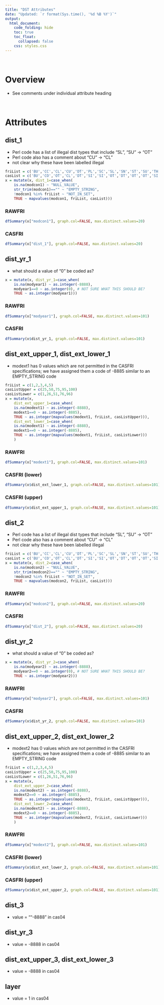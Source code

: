```yaml
---  
title: "DST Attributes"
date: "Updated: `r format(Sys.time(), '%d %B %Y')`"
output:  
  html_document:  
    code_folding: hide
    toc: true
    toc_float:
      collapsed: false
    css: styles.css
---  
```


<br>

# Overview

  * See comments under individual attribute heading

<br>

# Attributes

## dist_1 {.tabset}

  * Perl code has a list of illegal dist types that include "SL", "SU" -> "OT"
  * Perl code also has a comment about "CU" -> "CL"
  * not clear why these have been labelled illegal 

```r
friList = c('BU','CC','CL','CU','DT','PL','SC','SL','SN','ST','SU','TH','UK','WF')
casList = c('BU','CO','OT','CL','DT','SI','SI','OT','DT','OT','OT','SI','OT','WF')
x = mutate(x, dist_1=case_when(
    is.na(modcon1) ~ "NULL_VALUE",
    str_trim(modcon1)=="" ~ "EMPTY_STRING",
    !modcon1 %in% friList ~ "NOT_IN_SET",
    TRUE ~ mapvalues(modcon1, friList, casList)))
```

### RAWFRI
```r
dfSummary(x["modcon1"], graph.col=FALSE, max.distinct.values=20)
```

### CASFRI
```r
dfSummary(x["dist_1"], graph.col=FALSE, max.distinct.values=20)
```

## dist_yr_1 {.tabset}

  * what should a value of "0" be coded as?

```r
x = mutate(x, dist_yr_1=case_when(
    is.na(modyear1) ~ as.integer(-8888),
    modyear1==0 ~ as.integer(0), # NOT SURE WHAT THIS SHOULD BE?
    TRUE ~ as.integer(modyear1)))
```

### RAWFRI
```r
dfSummary(x["modyear1"], graph.col=FALSE, max.distinct.values=101)
```

### CASFRI
```r
dfSummary(x$dist_yr_1, graph.col=FALSE, max.distinct.values=101)
```

## dist_ext_upper_1, dist_ext_lower_1 {.tabset}

  * modext1 has 0 values which are not permitted in the CASFRI specifications; we have assigned them a code of -8885 similar to an EMPTY_STRING code

```r
friList = c(1,2,3,4,5)
casListUpper = c(25,50,75,95,100)
casListLower = c(1,26,51,76,96)
x = mutate(x, 
    dist_ext_upper_1=case_when(
    is.na(modext1) ~ as.integer(-8888),
    modext1==0 ~ as.integer(-8885),
    TRUE ~ as.integer(mapvalues(modext1, friList, casListUpper))),
    dist_ext_lower_1=case_when(
    is.na(modext1) ~ as.integer(-8888),
    modext1==0 ~ as.integer(-8885),
    TRUE ~ as.integer(mapvalues(modext1, friList, casListLower)))
    )
```

### RAWFRI

```r
dfSummary(x["modext1"], graph.col=FALSE, max.distinct.values=101)
```

### CASFRI (lower)

```r
dfSummary(x$dist_ext_lower_1, graph.col=FALSE, max.distinct.values=101)
```

### CASFRI (upper)

```r
dfSummary(x$dist_ext_upper_1, graph.col=FALSE, max.distinct.values=101)
```

## dist_2 {.tabset}

  * Perl code has a list of illegal dist types that include "SL", "SU" -> "OT"
  * Perl code also has a comment about "CU" -> "CL"
  * not clear why these have been labelled illegal 

```r
friList = c('BU','CC','CL','CU','DT','PL','SC','SL','SN','ST','SU','TH','UK','WF')
casList = c('BU','CO','OT','CL','DT','SI','SI','OT','DT','OT','OT','SI','OT','WF')
x = mutate(x, dist_2=case_when(
    is.na(modcon2) ~ "NULL_VALUE",
    str_trim(modcon2)=="" ~ "EMPTY_STRING",
    !modcon2 %in% friList ~ "NOT_IN_SET",
    TRUE ~ mapvalues(modcon2, friList, casList)))
```

### RAWFRI
```r
dfSummary(x["modcon2"], graph.col=FALSE, max.distinct.values=20)
```

### CASFRI
```r
dfSummary(x["dist_2"], graph.col=FALSE, max.distinct.values=20)
```

## dist_yr_2 {.tabset}

  * what should a value of "0" be coded as?

```r
x = mutate(x, dist_yr_2=case_when(
    is.na(modyear2) ~ as.integer(-8888),
    modyear2==0 ~ as.integer(0), # NOT SURE WHAT THIS SHOULD BE?
    TRUE ~ as.integer(modyear2)))
```

### RAWFRI
```r
dfSummary(x["modyear2"], graph.col=FALSE, max.distinct.values=101)
```

### CASFRI
```r
dfSummary(x$dist_yr_2, graph.col=FALSE, max.distinct.values=101)
```

## dist_ext_upper_2, dist_ext_lower_2 {.tabset}

  * modext2 has 0 values which are not permitted in the CASFRI specifications; we have assigned them a code of -8885 similar to an EMPTY_STRING code

```r
friList = c(1,2,3,4,5)
casListUpper = c(25,50,75,95,100)
casListLower = c(1,26,51,76,96)
x = mutate(x, 
    dist_ext_upper_2=case_when(
    is.na(modext2) ~ as.integer(-8888),
    modext2==0 ~ as.integer(-8885),
    TRUE ~ as.integer(mapvalues(modext2, friList, casListUpper))),
    dist_ext_lower_2=case_when(
    is.na(modext2) ~ as.integer(-8888),
    modext2==0 ~ as.integer(-8885),
    TRUE ~ as.integer(mapvalues(modext2, friList, casListLower)))
    )
```

### RAWFRI

```r
dfSummary(x["modext2"], graph.col=FALSE, max.distinct.values=101)
```

### CASFRI (lower)

```r
dfSummary(x$dist_ext_lower_2, graph.col=FALSE, max.distinct.values=101)
```

### CASFRI (upper)

```r
dfSummary(x$dist_ext_upper_2, graph.col=FALSE, max.distinct.values=101)
```
## dist_3 {.tabset}

* value = ""-8888" in cas04

## dist_yr_3 {.tabset}

* value = -8888 in cas04

## dist_ext_upper_3, dist_ext_lower_3 {.tabset}

* value = -8888 in cas04

## layer {.tabset}

  * value = 1 in cas04
